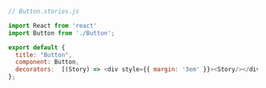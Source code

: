 ```js
// Button.stories.js

import React from 'react'
import Button from './Button';

export default {
  title: "Button",
  component: Button,
  decorators:  [(Story) => <div style={{ margin: '3em' }}><Story/></div>]
};
```